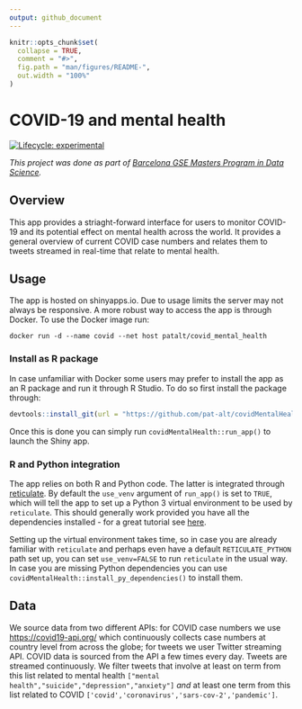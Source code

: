 ```yaml
---
output: github_document
---
```


<!-- README.md is generated from README.Rmd. Please edit that file -->

```r
knitr::opts_chunk$set(
  collapse = TRUE,
  comment = "#>",
  fig.path = "man/figures/README-",
  out.width = "100%"
)
```

# COVID-19 and mental health

<!-- badges: start -->
[![Lifecycle: experimental](https://img.shields.io/badge/lifecycle-experimental-orange.svg)](https://www.tidyverse.org/lifecycle/#experimental)
<!-- badges: end -->

*This project was done as part of [Barcelona GSE Masters Program in Data Science](https://www.barcelonagse.eu/study/masters-programs/data-science-methodology).*

## Overview

This app provides a striaght-forward interface for users to monitor COVID-19 and its potential effect on mental health across the world. It provides a general overview of current COVID case numbers and relates them to tweets streamed in real-time that relate to mental health.

## Usage

The app is hosted on shinyapps.io. Due to usage limits the server may not always be responsive. A more robust way to access the app is through Docker. To use the Docker image run:

```
docker run -d --name covid --net host patalt/covid_mental_health
```

### Install as R package

In case unfamiliar with Docker some users may prefer to install the app as an R package and run it through R Studio. To do so first install the package through:

```r
devtools::install_git(url = "https://github.com/pat-alt/covidMentalHealth.git", branch = "main")
```

Once this is done you can simply run `covidMentalHealth::run_app()` to launch the Shiny app. 

### R and Python integration

The app relies on both R and Python code. The latter is integrated through [reticulate](https://rstudio.github.io/reticulate/). By default the `use_venv` argument of `run_app()` is set to `TRUE`, which will tell the app to set up a Python 3 virtual environment to be used by `reticulate`. This should generally work provided you have all the dependencies installed - for a great tutorial see [here](https://github.com/ranikay/shiny-reticulate-app). 

Setting up the virtual environment takes time, so in case you are already familiar with `reticulate` and perhaps even have a default `RETICULATE_PYTHON` path set up, you can set `use_venv=FALSE` to run `reticulate` in the usual way. In case you are missing Python dependencies you can use `covidMentalHealth::install_py_dependencies()` to install them.

## Data

We source data from two different APIs: for COVID case numbers we use [https://covid19-api.org/](https://covid19-api.org/) which continuously collects case numbers at country level from across the globe; for tweets we user Twitter streaming API. COVID data is sourced from the API a few times every day. Tweets are streamed continuously. We filter tweets that involve at least on term from this list related to mental health `["mental health","suicide","depression","anxiety"]` *and* at least one term from this list related to COVID `['covid','coronavirus','sars-cov-2','pandemic']`. 
